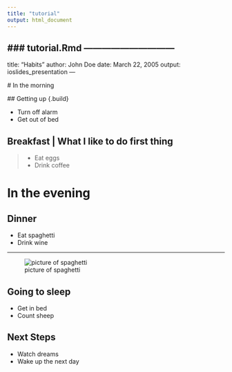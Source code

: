 ```yaml
---
title: "tutorial"
output: html_document
---
```


### tutorial.Rmd ------------------------------
---
  title: "Habits"
author: John Doe
date: March 22, 2005
output:
  ioslides_presentation
---
  
  # In the morning
  
  ## Getting up {.build}
  
  - Turn off alarm
- Get out of bed

## Breakfast | What I like to do first thing

> - Eat eggs
> - Drink coffee

# In the evening

## Dinner {.smaller}

- Eat spaghetti
- Drink wine

----
  
  ![picture of spaghetti](images/spaghetti.jpg)

## Going to sleep

- Get in bed
- Count sheep

## Next Steps {.emphasized}

- Watch dreams
- Wake up the next day

